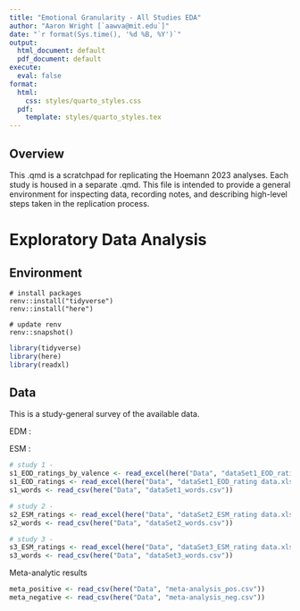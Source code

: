```yaml
---
title: "Emotional Granularity - All Studies EDA"
author: "Aaron Wright [`aawva@mit.edu`]"
date: "`r format(Sys.time(), '%d %B, %Y')`"
output:
  html_document: default
  pdf_document: default
execute:
  eval: false
format:
  html:
    css: styles/quarto_styles.css
  pdf:
    template: styles/quarto_styles.tex
---
```


<!-- METADATA -->

## Overview

This .qmd is a scratchpad for replicating the Hoemann 2023 analyses. Each study is housed in a separate .qmd. This file is intended to provide a general environment for inspecting data, recording notes, and describing high-level steps taken in the replication process.

<!-- SCRIPT -->

# Exploratory Data Analysis

## Environment

```text
# install packages
renv::install("tidyverse")
renv::install("here")

# update renv
renv::snapshot()
```

```r
library(tidyverse)
library(here)
library(readxl)
```

## Data

This is a study-general survey of the available data.

EDM :

ESM : 
```r
# study 1 -
s1_EOD_ratings_by_valence <- read_excel(here("Data", "dataSet1_EOD_rating data_by valence.xlsx"))
s1_EOD_ratings <- read_excel(here("Data", "dataSet1_EOD_rating data.xlsx"))
s1_words <- read_csv(here("Data", "dataSet1_words.csv"))

# study 2 -
s2_ESM_ratings <- read_excel(here("Data", "dataSet2_ESM_rating data.xlsx"))
s2_words <- read_csv(here("Data", "dataSet2_words.csv"))

# study 3 -
s3_ESM_ratings <- read_excel(here("Data", "dataSet3_ESM_rating data.xlsx"))
s3_words <- read_csv(here("Data", "dataSet3_words.csv"))
```

Meta-analytic results

```r
meta_positive <- read_csv(here("Data", "meta-analysis_pos.csv"))
meta_negative <- read_csv(here("Data", "meta-analysis_neg.csv"))
```

